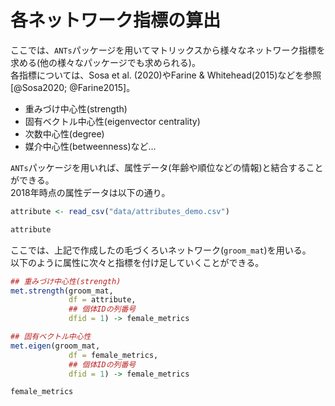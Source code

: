 # 各ネットワーク指標の算出  {#c3}   
ここでは、`ANTs`パッケージを用いてマトリックスから様々なネットワーク指標を求める(他の様々なパッケージでも求められる)。    
各指標については、Sosa et al. (2020)やFarine & Whitehead(2015)などを参照[@Sosa2020; @Farine2015]。  

- 重みづけ中心性(strength)  
- 固有ベクトル中心性(eigenvector centrality)  
- 次数中心性(degree)  
- 媒介中心性(betweenness)など...     

`ANTs`パッケージを用いれば、属性データ(年齢や順位などの情報)と結合することができる。  
2018年時点の属性データは以下の通り。  
```r
attribute <- read_csv("data/attributes_demo.csv")

attribute
```

ここでは、上記で作成したの毛づくろいネットワーク(`groom_mat`)を用いる。  
以下のように属性に次々と指標を付け足していくことができる。
```r
## 重みづけ中心性(strength)
met.strength(groom_mat, 
             df = attribute,
             ## 個体IDの列番号
             dfid = 1) -> female_metrics

## 固有ベクトル中心性  
met.eigen(groom_mat, 
             df = female_metrics,
             ## 個体IDの列番号
             dfid = 1) -> female_metrics

female_metrics
```

